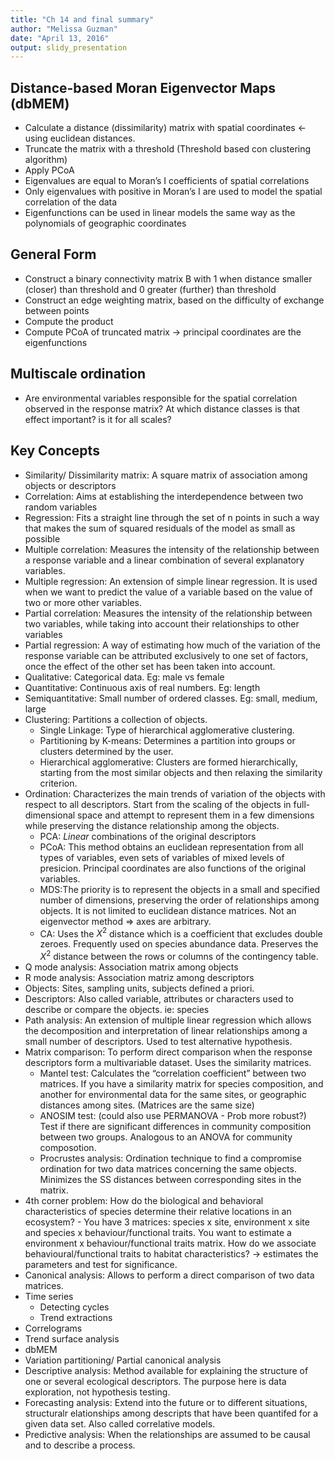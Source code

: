 ```yaml
---
title: "Ch 14 and final summary"
author: "Melissa Guzman"
date: "April 13, 2016"
output: slidy_presentation
---
```


## Distance-based Moran Eigenvector Maps (dbMEM)

- Calculate a distance (dissimilarity) matrix with spatial coordinates <- using euclidean distances. 
- Truncate the matrix with a threshold (Threshold based con clustering algorithm)
- Apply PCoA
- Eigenvalues are equal to Moran's I coefficients of spatial correlations 
- Only eigenvalues with positive in Moran's I are used to model the spatial correlation of the data 
- Eigenfunctions can be used in linear models the same way as the polynomials of geographic coordinates

## General Form

- Construct a binary connectivity matrix B with 1 when distance smaller (closer) than threshold and 0 greater (further) than threshold
- Construct an edge weighting matrix, based on the difficulty of exchange between points
- Compute the product
- Compute PCoA of truncated matrix -> principal coordinates are the eigenfunctions

## Multiscale ordination

- Are environmental variables responsible for the spatial correlation observed in the response matrix? At which distance classes is that effect important? is it for all scales?




## Key Concepts

- Similarity/ Dissimilarity matrix: A square matrix of association among objects or descriptors
- Correlation: Aims at establishing the interdependence between two random variables
- Regression: Fits a straight line through the set of n points in such a way that makes the sum of squared residuals of the model as small as possible
- Multiple correlation: Measures the intensity of the relationship between a response variable and a linear combination of several explanatory variables. 
- Multiple regression: An extension of simple linear regression. It is used when we want to predict the value of a variable based on the value of two or more other variables. 
- Partial correlation: Measures the intensity of the relationship between two variables, while taking into account their relationships to other variables
- Partial regression: A way of estimating how much of the variation of the response variable can be attributed exclusively to one set of factors, once the effect of the other set has been taken into account. 
- Qualitative: Categorical data. Eg: male vs female
- Quantitative: Continuous axis of real numbers. Eg: length
- Semiquantitative: Small number of ordered classes. Eg: small, medium, large
- Clustering: Partitions a collection of objects. 
	- Single Linkage: Type of hierarchical agglomerative clustering. 
	- Partitioning by K-means: Determines a partition into groups or clusters determined by the user. 
	- Hierarchical agglomerative: Clusters are formed hierarchically, starting from the most similar objects and then relaxing the similarity criterion. 
- Ordination: Characterizes the main trends of variation of the objects with respect to all descriptors. Start from the scaling of the objects in full-dimensional space and attempt to represent them in a few dimensions while preserving the distance relationship among the objects. 
	- PCA: *Linear* combinations of the original descriptors
	- PCoA: This method obtains an euclidean representation from all types of variables, even sets of variables of mixed levels of presicion. Principal coordinates are also functions of the original variables. 
	- MDS:The priority is to represent the objects in a small and specified number of dimensions, preserving the order of relationships among objects. It is not limited to euclidean distance matrices. Not an eigenvector method => axes are arbitrary. 
	- CA: Uses the $X^2$ distance which is a coefficient that excludes double zeroes. Frequently used on species abundance data. Preserves the $X^2$ distance between the rows or columns of the contingency table. 
- Q mode analysis: Association matrix among objects
- R mode analysis: Association matriz among descriptors
- Objects: Sites, sampling units, subjects defined a priori. 
- Descriptors: Also called variable, attributes or characters used to describe or compare the objects. ie: species
- Path analysis: An extension of multiple linear regression which allows the decomposition and interpretation of linear relationships among a small number of descriptors. Used to test alternative hypothesis. 
- Matrix comparison: To perform direct comparison when the response descriptors form a multivariable dataset. Uses the similarity matrices.
	- Mantel test: Calculates the "correlation coefficient" between two matrices. If you have a similarity matrix for species composition, and another for environmental data for the same sites, or geographic distances among sites. (Matrices are the same size)
	- ANOSIM test: (could also use PERMANOVA - Prob more robust?) Test if there are significant differences in community composition between two groups. Analogous to an ANOVA for community composotion. 
	- Procrustes analysis: Ordination technique to find a compromise ordination for two data matrices concerning the same objects. Minimizes the SS distances between corresponding sites in the matrix. 
- 4th corner problem: How do the biological and behavioral characteristics of species determine their relative locations in an ecosystem? - You have 3 matrices: species x site, environment x site and species x behaviour/functional traits. You want to estimate a environment x behaviour/functional traits matrix. How do we associate behavioural/functional traits to habitat characteristics? -> estimates the parameters and test for significance. 
- Canonical analysis: Allows to perform a direct comparison of two data matrices. 
- Time series
	- Detecting cycles
	- Trend extractions
- Correlograms
- Trend surface analysis
- dbMEM
- Variation partitioning/ Partial canonical analysis
- Descriptive analysis: Method available for explaining the structure of one or several ecological descriptors. The purpose here is data exploration, not hypothesis testing.
- Forecasting analysis: Extend into the future or to different situations, structuralr elationships among descripts that have been quantifed for a given data set. Also called correlative models.
- Predictive analysis: When the relationships are assumed to be causal and to describe a process. 


